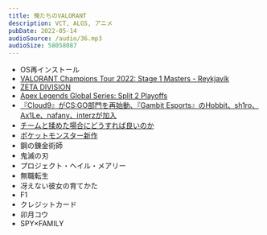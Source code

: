 ```yaml
---
title: 俺たちのVALORANT
description: VCT, ALGS, アニメ
pubDate: 2022-05-14
audioSource: /audio/36.mp3
audioSize: 58058087
---
```


- OS再インストール
- [VALORANT Champions Tour 2022: Stage 1 Masters - Reykjavík](https://liquipedia.net/valorant/VCT/2022/Stage_1/Masters)
- [ZETA DIVISION](https://www.famitsu.com/news/202204/26259596.html)
- [Apex Legends Global Series: Split 2 Playoffs](https://www.famitsu.com/news/202205/02260389.html)
- [『Cloud9』がCS:GO部門を再始動、『Gambit Esports』のHobbit、sh1ro、Ax1Le、nafany、interzが加入](https://www.negitaku.org/news/n-25334)
- [チームと揉めた場合にどうすれば良いのか](https://twitter.com/SapporoNo1dayo/status/1520676243418787840)
- [ポケットモンスター新作](https://www.pokemon.co.jp/ex/sv/ja/)
- 鋼の錬金術師
- 鬼滅の刃
- プロジェクト・ヘイル・メアリー
- 無職転生
- 冴えない彼女の育てかた
- F1
- クレジットカード
- 卯月コウ
- SPY×FAMILY